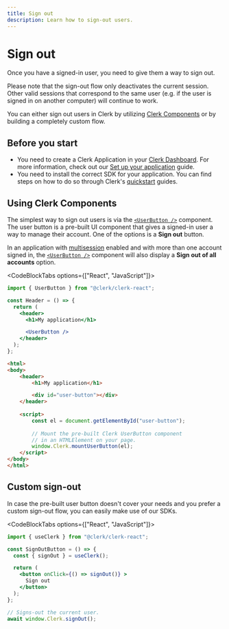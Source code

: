 ```yaml
---
title: Sign out
description: Learn how to sign-out users.
---
```


# Sign out

Once you have a signed-in user, you need to give them a way to sign out.

Please note that the sign-out flow only deactivates the current session. Other valid sessions that correspond to the same user (e.g. if the user is signed in on another computer) will continue to work.

You can either sign out users in Clerk by utilizing [Clerk Components](/docs/components/overview) or by building a completely custom flow.

## Before you start

- You need to create a Clerk Application in your [Clerk Dashboard](https://dashboard.clerk.com/). For more information, check out our [Set up your application](/docs/quickstarts/setup-clerk) guide.
- You need to install the correct SDK for your application. You can find steps on how to do so through Clerk's [quickstart](/docs/quickstarts/overview) guides.

## Using Clerk Components

The simplest way to sign out users is via the [`<UserButton />`](/docs/components/user/user-button) component. The user button is a pre-built UI component that gives a signed-in user a way to manage their account. One of the options is a **Sign out** button.

<Images
  width={880}
  height={666}
  src="/docs/images/custom-flows/sign-out.jpg"
  alt="The User Button component with the 'Sign out' option hovered over."
/>

In an application with [multisession](/docs/custom-flows/multi-session-applications) enabled and with more than one account signed in, the [`<UserButton />`](/docs/components/user/user-button) component will also display a **Sign out of all accounts** option. 

<Images
  width={880}
  height={666}
  src="/docs/images/custom-flows/user-button-multisession.jpg"
  alt="The User Button component with multiple accounts signed in."
/>

<CodeBlockTabs options={["React", "JavaScript"]}>
```jsx
import { UserButton } from "@clerk/clerk-react";

const Header = () => {
  return (
    <header>
      <h1>My application</h1>

      <UserButton />
    </header>
  );
};
```

```html
<html>
<body>
    <header>
        <h1>My application</h1>

        <div id="user-button"></div>
    </header>
    
    <script>
        const el = document.getElementById("user-button");
        
        // Mount the pre-built Clerk UserButton component
        // in an HTMLElement on your page. 
        window.Clerk.mountUserButton(el);
    </script>
</body>
</html>
```
</CodeBlockTabs>

## Custom sign-out

In case the pre-built user button doesn't cover your needs and you prefer a custom sign-out flow, you can easily make use of our SDKs.

<CodeBlockTabs options={["React", "JavaScript"]}>
```jsx
import { useClerk } from "@clerk/clerk-react";

const SignOutButton = () => {
  const { signOut } = useClerk();

  return (
    <button onClick={() => signOut()} >
      Sign out
    </button>
  );
};
```

```js
// Signs-out the current user.
await window.Clerk.signOut();
```
</CodeBlockTabs>